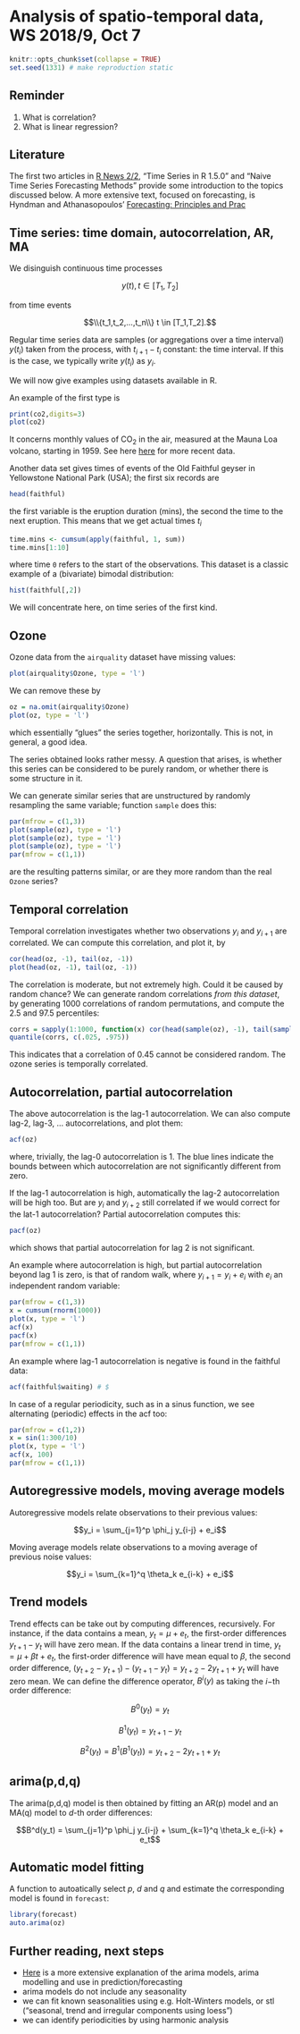 # Analysis of spatio-temporal data, WS 2018/9, Oct 7

```r
knitr::opts_chunk$set(collapse = TRUE)
set.seed(1331) # make reproduction static
```


## Reminder

1. What is correlation?
1. What is linear regression?

## Literature

The first two articles in [R News
2/2](https://www.r-project.org/doc/Rnews/Rnews_2002-2.pdf), "Time
Series in R 1.5.0" and "Naive Time Series Forecasting Methods"
provide some introduction to the topics discussed below. A more
extensive text, focused on forecasting, is Hyndman and 
Athanasopoulos' [Forecasting: Principles and Prac](https://otexts.org/fpp2/)

## Time series: time domain, autocorrelation, AR, MA

We disinguish continuous time processes 

$$y(t), t \in [T_1,T_2]$$ 

from time events 

$$\\{t_1,t_2,...,t_n\\} t \in [T_1,T_2].$$ 

Regular time series data are samples (or aggregations over a time interval) $y(t_i)$ taken from the process, with $t_{i+1}-t_i$  constant: the time interval. If this is the case, we typically write $y(t_i)$ as $y_i$.

We will now give examples using datasets available in R.

An example of the first type is

```r
print(co2,digits=3)
plot(co2)
```

It concerns monthly values of CO$_2$ in the air, measured at the Mauna Loa volcano, starting in 1959. See here [here](ftp://aftp.cmdl.noaa.gov/products/trends/co2/co2_mm_mlo.txt) for more recent data.

Another data set gives times of events of the Old Faithful geyser in Yellowstone National Park (USA); the first six records are
```r
head(faithful)
```
the first variable is the eruption duration (mins), the second the time to the next eruption. This means that we get actual times $t_i$ 
```r
time.mins <- cumsum(apply(faithful, 1, sum))
time.mins[1:10]
```
where time `0` refers to the start of the observations. This dataset is a classic example of a (bivariate) bimodal distribution:
```r
hist(faithful[,2])
```

We will concentrate here, on time series of the first kind.

## Ozone

Ozone data from the `airquality` dataset have missing values:
```r
plot(airquality$Ozone, type = 'l')
```

We can remove these by
```r
oz = na.omit(airquality$Ozone)
plot(oz, type = 'l')
```

which essentially "glues" the series together, horizontally. This is not, in general, a good idea.

The series obtained looks rather messy.  A question that arises,
is whether this series can be considered to be purely random,
or whether there is some structure in it.

We can generate similar series that are unstructured by randomly
resampling the same variable; function `sample` does this:

```r
par(mfrow = c(1,3))
plot(sample(oz), type = 'l')
plot(sample(oz), type = 'l')
plot(sample(oz), type = 'l')
par(mfrow = c(1,1))
```

are the resulting patterns similar, or are they more random than the real `Ozone` series?

## Temporal correlation

Temporal correlation investigates whether two observations $y_i$ and $y_{i+1}$ are correlated. We can
compute this correlation, and plot it, by
```r
cor(head(oz, -1), tail(oz, -1))
plot(head(oz, -1), tail(oz, -1))
```

The correlation is moderate, but not extremely high. Could it be caused by random chance? We can generate
random correlations _from this dataset_, by generating 1000 correlations of random permutations, and compute
the 2.5 and 97.5 percentiles:
```r
corrs = sapply(1:1000, function(x) cor(head(sample(oz), -1), tail(sample(oz), -1)))
quantile(corrs, c(.025, .975))
```

This indicates that a correlation of 0.45 cannot be considered random. The ozone series is temporally correlated.

## Autocorrelation, partial autocorrelation

The above autocorrelation is the lag-1 autocorrelation. We can also compute lag-2, lag-3, ... autocorrelations,
and plot them:
```r
acf(oz)
```

where, trivially, the lag-0 autocorrelation is 1. The blue
lines indicate the bounds between which autocorrelation are not
significantly different from zero.

If the lag-1 autocorrelation is high, automatically the lag-2 autocorrelation will be high too. But are $y_i$
and $y_{i+2}$ still correlated if we would correct for the lat-1 autocorrelation? Partial autocorrelation
computes this:

```r
pacf(oz)
```

which shows that partial autocorrelation for lag 2 is not significant.

An example where autocorrelation is high, but partial autocorrelation
beyond lag 1 is zero, is that of random walk, where $y_{i+1}=y_i +
e_i$ with $e_i$ an independent random variable:

```r
par(mfrow = c(1,3))
x = cumsum(rnorm(1000))
plot(x, type = 'l')
acf(x)
pacf(x)
par(mfrow = c(1,1))
```

An example where lag-1 autocorrelation is negative is found in the faithful
data:

```r
acf(faithful$waiting) # $
```

In case of a regular periodicity, such as in a sinus function, we see alternating
(periodic) effects in the acf too:

```r
par(mfrow = c(1,2))
x = sin(1:300/10)
plot(x, type = 'l')
acf(x, 100)
par(mfrow = c(1,1))
```

## Autoregressive models, moving average models

Autoregressive models relate observations to their previous values:

$$y_i = \sum_{j=1}^p \phi_j y_{i-j} + e_i$$

Moving average models relate observations to a moving average of previous noise values:

$$y_i = \sum_{k=1}^q \theta_k e_{i-k} + e_i$$

## Trend models

Trend effects can be take out by computing differences, recursively. For instance, if the
data contains a mean, $y_t = \mu + e_t$, the first-order differences $y_{t+1}-y_t$ will have
zero mean. If the data contains a linear trend in time, $y_t = \mu + \beta t + e_t$, the
first-order difference will have mean equal to $\beta$, the second order difference,
$(y_{t+2}-y_{t+1})-(y_{t+1}-y_t) = y_{t+2}-2y_{t+1}+y_t$ will have zero mean. We can
define the difference operator, $B^i(y)$ as taking the $i-$th order difference:

$$B^0(y_t) = y_t$$

$$B^1(y_t) = y_{t+1}-y_t$$

$$B^2(y_t) = B^1(B^1(y_t)) = y_{t+2}-2y_{t+1}+y_t$$

## arima(p,d,q)

The arima(p,d,q) model is then obtained by fitting an AR(p) model
and an MA(q) model to $d$-th order differences:

$$B^d(y_t) = \sum_{j=1}^p \phi_j y_{i-j} + \sum_{k=1}^q \theta_k e_{i-k} + e_t$$

## Automatic model fitting

A function to autoatically select $p$, $d$ and $q$ and estimate the corresponding
model is found in `forecast`:

```r
library(forecast)
auto.arima(oz)
```

## Further reading, next steps

* [Here](https://people.duke.edu/~rnau/411arim.htm) is a more extensive explanation of the arima models, arima modelling and use in prediction/forecasting
* arima models do not include any seasonality
* we can fit known seasonalities using e.g. Holt-Winters models, or stl ("seasonal, trend and irregular components using loess")
* we can identify periodicities by using harmonic analysis

